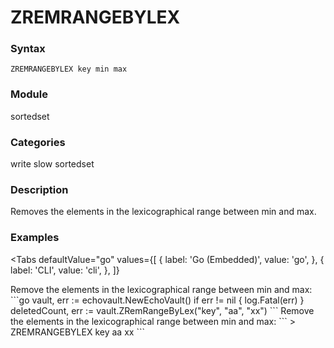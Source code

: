 
# ZREMRANGEBYLEX

### Syntax
```
ZREMRANGEBYLEX key min max
```

### Module
<span className="acl-category">sortedset</span>

### Categories 
<span className="acl-category">write</span>
<span className="acl-category">slow</span>
<span className="acl-category">sortedset</span>

### Description 
Removes the elements in the lexicographical range between min and max.

### Examples

<Tabs
  defaultValue="go"
  values={[
    { label: 'Go (Embedded)', value: 'go', },
    { label: 'CLI', value: 'cli', },
  ]}
>
  <TabItem value="go">
    Remove the elements in the lexicographical range between min and max:
    ```go
    vault, err := echovault.NewEchoVault()
    if err != nil {
      log.Fatal(err)
    }
    deletedCount, err := vault.ZRemRangeByLex("key", "aa", "xx")
    ```
  </TabItem>
  <TabItem value="cli">
    Remove the elements in the lexicographical range between min and max:
    ```
    > ZREMRANGEBYLEX key aa xx
    ```
  </TabItem>
</Tabs>  

